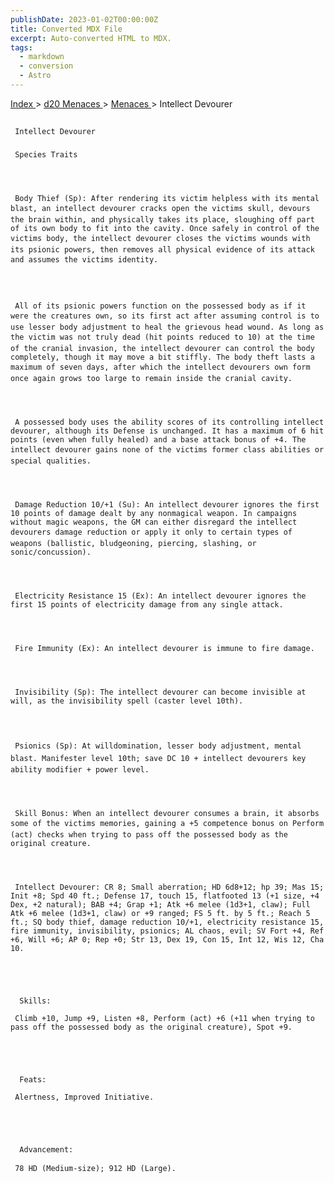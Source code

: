 ```yaml
---
publishDate: 2023-01-02T00:00:00Z
title: Converted MDX File
excerpt: Auto-converted HTML to MDX.
tags:
  - markdown
  - conversion
  - Astro
---
```


[
Index
](-index) >
[
d20 Menaces
](menaces-d20-index) >
[
Menaces
](menaces-d20-menaces-index) > Intellect Devourer

##

     Intellect Devourer

###

     Species Traits




     Body Thief (Sp): After rendering its victim helpless with its mental blast, an intellect devourer cracks open the victims skull, devours the brain within, and physically takes its place, sloughing off part of its own body to fit into the cavity. Once safely in control of the victims body, the intellect devourer closes the victims wounds with its psionic powers, then removes all physical evidence of its attack and assumes the victims identity.




     All of its psionic powers function on the possessed body as if it were the creatures own, so its first act after assuming control is to use lesser body adjustment to heal the grievous head wound. As long as the victim was not truly dead (hit points reduced to 10) at the time of the cranial invasion, the intellect devourer can control the body completely, though it may move a bit stiffly. The body theft lasts a maximum of seven days, after which the intellect devourers own form once again grows too large to remain inside the cranial cavity.




     A possessed body uses the ability scores of its controlling intellect devourer, although its Defense is unchanged. It has a maximum of 6 hit points (even when fully healed) and a base attack bonus of +4. The intellect devourer gains none of the victims former class abilities or special qualities.




     Damage Reduction 10/+1 (Su): An intellect devourer ignores the first 10 points of damage dealt by any nonmagical weapon. In campaigns without magic weapons, the GM can either disregard the intellect devourers damage reduction or apply it only to certain types of weapons (ballistic, bludgeoning, piercing, slashing, or sonic/concussion).




     Electricity Resistance 15 (Ex): An intellect devourer ignores the first 15 points of electricity damage from any single attack.




     Fire Immunity (Ex): An intellect devourer is immune to fire damage.




     Invisibility (Sp): The intellect devourer can become invisible at will, as the invisibility spell (caster level 10th).




     Psionics (Sp): At willdomination, lesser body adjustment, mental blast. Manifester level 10th; save DC 10 + intellect devourers key ability modifier + power level.




     Skill Bonus: When an intellect devourer consumes a brain, it absorbs some of the victims memories, gaining a +5 competence bonus on Perform (act) checks when trying to pass off the possessed body as the original creature.




     Intellect Devourer: CR 8; Small aberration; HD 6d8+12; hp 39; Mas 15; Init +8; Spd 40 ft.; Defense 17, touch 15, flatfooted 13 (+1 size, +4 Dex, +2 natural); BAB +4; Grap +1; Atk +6 melee (1d3+1, claw); Full Atk +6 melee (1d3+1, claw) or +9 ranged; FS 5 ft. by 5 ft.; Reach 5 ft.; SQ body thief, damage reduction 10/+1, electricity resistance 15, fire immunity, invisibility, psionics; AL chaos, evil; SV Fort +4, Ref +6, Will +6; AP 0; Rep +0; Str 13, Dex 19, Con 15, Int 12, Wis 12, Cha 10.





      Skills:

     Climb +10, Jump +9, Listen +8, Perform (act) +6 (+11 when trying to pass off the possessed body as the original creature), Spot +9.





      Feats:

     Alertness, Improved Initiative.





      Advancement:

     78 HD (Medium-size); 912 HD (Large).
